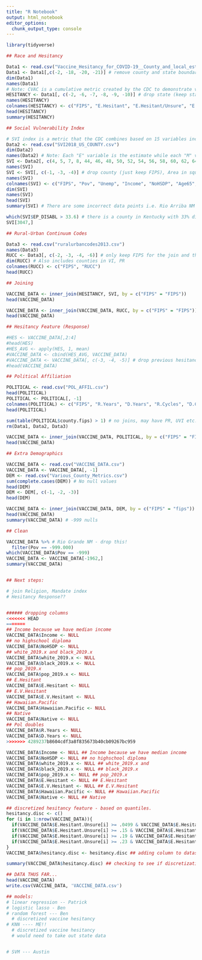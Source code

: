 ```yaml
---
title: "R Notebook"
output: html_notebook
editor_options: 
  chunk_output_type: console
---
```



```r
library(tidyverse)

## Race and Hesitancy 

Data1 <- read.csv("Vaccine_Hesitancy_for_COVID-19__County_and_local_estimates.csv")
Data1 <- Data1[,c(-2, -18, -20, -21)] # remove county and state boundary. 
dim(Data1)
names(Data1)
# Note: CVAC is a cumulative metric created by the CDC to demonstrate vaccine hesitancy. In short, it is the combination of the 3 variables describing vaccine hesitancy and a likely good candidate for our response. 
HESITANCY <- Data1[, c(-2, -6, -7, -8, -9, -10)] # drop state (keep state code), SVI (to be discretized), CVAC (we will use mean hesitancy), fully vaxxed 6/10. 
names(HESITANCY)
colnames(HESITANCY) <- c("FIPS", "E.Hesitant", "E.Hesitant/Unsure", "E.V.Hesitant", "Hispanic", "Native", "Asian", "Black", "Hawaiian.Pacific", "White", "State")
head(HESITANCY)
summary(HESITANCY)

## Social Vulnerability Index 

# SVI index is a metric that the CDC combines based on 15 variables included in the "SVI" dataframe. 
Data2 <- read.csv("SVI2018_US_COUNTY.csv")
dim(Data2)
names(Data2) # Note: Each "E" variable is the estimate while each "M" variable is the margin of error. 
SVI <- Data2[, c(4, 5, 7, 8, 44, 46, 48, 50, 52, 54, 56, 58, 60, 62, 64, 66, 68, 70, 72)] # these describe the 15 variables as percentages. 
names(SVI)
SVI <- SVI[, c(-1, -3, -4)] # drop county (just keep FIPS), Area in square miles (use RUCC), population. 
names(SVI)
colnames(SVI) <- c("FIPS", "Pov", "Unemp", "Income", "NoHSDP", "Age65", "Age17", "Disab", "SNGPNT", "MINRTY", "LIMENG", "MUnit", "Mobile", "Crowd", "NoVeh", "GroupQ")
dim(SVI)
names(SVI)
head(SVI)
summary(SVI) # There are some incorrect data points i.e. Rio Arriba NM

which(SVI$EP_DISABL > 33.6) # there is a county in Kentucky with 33% disability. Further research showed it was one of the most unhealthy counties in the US. 
SVI[3047,]

## Rural-Urban Continuum Codes 

Data3 <- read.csv("ruralurbancodes2013.csv")
names(Data3)
RUCC <- Data3[, c(-2, -3, -4, -6)] # only keep FIPS for the join and the RUCC code. 
dim(RUCC) # Also includes counties in VI, PR 
colnames(RUCC) <- c("FIPS", "RUCC")
head(RUCC)

## Joining 

VACCINE_DATA <- inner_join(HESITANCY, SVI, by = c("FIPS" = "FIPS"))
head(VACCINE_DATA)

VACCINE_DATA <- inner_join(VACCINE_DATA, RUCC, by = c("FIPS" = "FIPS"))
head(VACCINE_DATA)

## Hesitancy Feature (Response)

#HES <- VACCINE_DATA[,2:4]
#head(HES)
#HES_AVG <- apply(HES, 1, mean)
#VACCINE_DATA <- cbind(HES_AVG, VACCINE_DATA)
#VACCINE_DATA <- VACCINE_DATA[, c(-3, -4, -5)] # drop previous hesitancy categories 
#head(VACCINE_DATA)

## Political Affiliation 

POLITICAL <- read.csv("POL_AFFIL.csv")
head(POLITICAL)
POLITICAL <- POLITICAL[, -1]
colnames(POLITICAL) <- c("FIPS", "R.Years", "D.Years", "R.Cycles", "D.Cycles", "2020")
head(POLITICAL)

sum(table(POLITICAL$county.fips) > 1) # no joins, may have PR, UVI etc. Inner join should scrap. 
rm(Data1, Data2, Data3)

VACCINE_DATA <- inner_join(VACCINE_DATA, POLITICAL, by = c("FIPS" = "FIPS"))
head(VACCINE_DATA)

## Extra Demographics 

VACCINE_DATA <- read.csv("VACCINE_DATA.csv")
VACCINE_DATA <- VACCINE_DATA[, -1]
DEM <- read.csv("Various_County_Metrics.csv")
sum(complete.cases(DEM)) # No null values 
head(DEM)
DEM <- DEM[, c(-1, -2, -3)]
head(DEM)

VACCINE_DATA <- inner_join(VACCINE_DATA, DEM, by = c("FIPS" = "fips"))
head(VACCINE_DATA)
summary(VACCINE_DATA) # -999 nulls 

## Clean 

VACCINE_DATA %>% # Rio Grande NM - drop this! 
  filter(Pov == -999.000)
which(VACCINE_DATA$Pov == -999)
VACCINE_DATA <- VACCINE_DATA[-1962,]
summary(VACCINE_DATA)


## Next steps: 

# join Religion, Mandate index 
# Hesitancy Response?? 


###### dropping columns
<<<<<<< HEAD
=======
## Income because we have median income
VACCINE_DATA$Income <- NULL
## no highschool diploma
VACCINE_DATA$NoHSDP <- NULL
## white_2019.x and black_2019.x
VACCINE_DATA$white_2019.x <- NULL
VACCINE_DATA$black_2019.x <- NULL
## pop_2019.x
VACCINE_DATA$pop_2019.x <- NULL
## E.Hesitant
VACCINE_DATA$E.Hesitant <- NULL
## E.V.Hesitant
VACCINE_DATA$E.V.Hesitant <- NULL
## Hawaiian.Pacific
VACCINE_DATA$Hawaiian.Pacific <- NULL
## Native
VACCINE_DATA$Native <- NULL
## Pol doubles 
VACCINE_DATA$R.Years <- NULL
VACCINE_DATA$D.Years <- NULL
>>>>>>> 4289237b8604cdf3a8f835673b40cb09267bc959

VACCINE_DATA$Income <- NULL ## Income because we have median income
VACCINE_DATA$NoHSDP <- NULL ## no highschool diploma
VACCINE_DATA$white_2019.x <- NULL ## white_2019.x and 
VACCINE_DATA$black_2019.x <- NULL ## black_2019.x
VACCINE_DATA$pop_2019.x <- NULL ## pop_2019.x
VACCINE_DATA$E.Hesitant <- NULL ## E.Hesitant
VACCINE_DATA$E.V.Hesitant <- NULL ## E.V.Hesitant
VACCINE_DATA$Hawaiian.Pacific <- NULL ## Hawaiian.Pacific
VACCINE_DATA$Native <- NULL ## Native

## discretized hesitancy feature - based on quantiles. 
hesitancy.disc <- c()
for (i in 1:nrow(VACCINE_DATA)){
  if(VACCINE_DATA$E.Hesitant.Unsure[i] >= .0499 & VACCINE_DATA$E.Hesitant.Unsure[i] <= .15) {hesitancy.disc[i] <- 1}
  if(VACCINE_DATA$E.Hesitant.Unsure[i] >= .15 & VACCINE_DATA$E.Hesitant.Unsure[i] <= .19) {hesitancy.disc[i] <- 2}
  if(VACCINE_DATA$E.Hesitant.Unsure[i] >= .19 & VACCINE_DATA$E.Hesitant.Unsure[i] <= .23) {hesitancy.disc[i] <- 3}
  if(VACCINE_DATA$E.Hesitant.Unsure[i] >= .23 & VACCINE_DATA$E.Hesitant.Unsure[i] <= .33) {hesitancy.disc[i] <- 4}
}
VACCINE_DATA$hesitancy.disc <- hesitancy.disc ## adding column to dataset

summary(VACCINE_DATA$hesitancy.disc) ## checking to see if discretization resulted in any NAs

## DATA THUS FAR... 
head(VACCINE_DATA)
write.csv(VACCINE_DATA, 'VACCINE_DATA.csv')

## models:
# linear regression -- Patrick
# logistic lasso - Ben
# random forest --- Ben
  # discretized vaccine hesitancy
# KNN ---- ME!! 
  # discretized vaccine hesitancy
  # would need to take out state data


# SVM --- Austin

```


